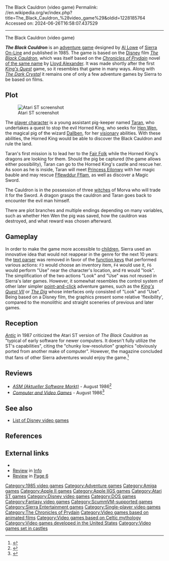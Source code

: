 The Black Cauldron (video game)
Permalink: //en.wikipedia.org/w/index.php?title=The_Black_Cauldron_%28video_game%29&oldid=1228185764
Accessed on: 2024-06-26T16:58:07.437529



------
The Black Cauldron (video game)
{{More citations needed|date=September 2022}}
{{Short description|1985 video game}}
{{Infobox video game
|qid=Q1670993
|title = The Black Cauldron
|image = Blackcauldron9.jpg
|developer = [[Sierra Entertainment|Sierra On-Line]]
|publisher = Sierra On-Line
|engine = [[Adventure Game Interpreter]]
|designer = [[Al Lowe]] <br> [[Roberta Williams]]
|producer = Joe Hale
|programmer = [[Scott Murphy (video game designer)|Scott Murphy]] <br> [[Ken Williams (game developer)|Ken Williams]] <br> Al Lowe <br> Sol Ackerman
|artist = [[Mark Crowe]]
|released = December 1985<ref>{{cite web | url=https://archive.org/details/creativecomputing-1985-12/page/n11/mode/2up?q=%22Black+Cauldron%22 | title=Creative Computing Magazine (December 1985) | access-date=2024-02-10}}</ref>
|genre = [[Adventure game|Adventure]]
|modes = [[Single-player video game|Single-player]]
|platforms = [[Amiga]], [[Apple II]], [[Apple IIGS]], [[Atari ST]], [[MS-DOS]], [[Tandy 1000]]
|series = <!--Wikidata-->
}}

'''''The Black Cauldron''''' is an [[adventure game]] designed by [[Al Lowe]] of [[Sierra Entertainment|Sierra On-Line]] and published in 1985. The game is based on the [[The Walt Disney Company|Disney]] film ''[[The Black Cauldron (film)|The Black Cauldron]]'', which was itself based on the ''[[Chronicles of Prydain]]'' novel [[The Black Cauldron (novel)|of the same name]] by [[Lloyd Alexander]]. It was made shortly after the first ''[[King's Quest]]'' game, so it resembles that game in many ways. Along with ''[[The Dark Crystal (video game)|The Dark Crystal]]'' it remains one of only a few adventure games by Sierra to be based on films.

== Plot ==
[[File:The_Black_Cauldron_(video_game)_Atari_ST_screenshot.png|thumb|left|Atari ST screenshot]]

The [[player character]] is a young assistant pig-keeper named [[Taran (character)|Taran]], who undertakes a quest to stop the evil Horned King, who seeks for [[Hen Wen]], the magical pig of the wizard [[Dallben]], for her [[Vision (religion)|visionary]] abilities. With these abilities, the Horned King would be able to discover the Black Cauldron and rule the land.

Taran's first mission is to lead her to the [[Fairy|Fair Folk]] while the Horned King's dragons are looking for them. Should the pig be captured (the game allows either possibility), Taran can go to the Horned King's castle and rescue her. As soon as he is inside, Taran will meet [[Princess Eilonwy]] with her magic bauble and may rescue [[Fflewddur Fflam]], as well as discover a Magic Sword.

The Cauldron is in the possession of three [[Orddu, Orwen and Orgoch|witches]] of Morva who will trade it for the Sword. A dragon grasps the cauldron and Taran goes back to encounter the evil man himself.

There are plot branches and multiple endings depending on many variables, such as whether Hen Wen the pig was saved, how the cauldron was destroyed, and what reward was chosen afterward.

== Gameplay ==
{{Original research|section|date=September 2022}}
In order to make the game more accessible to [[child]]ren, Sierra used an innovative idea that would not reappear in the genre for the next 10 years: the [[text parser]] was removed in favor of the [[function key]]s that performed various actions: <code>F3</code> would choose an inventory item, <code>F4</code> would use it, <code>F6</code> would perform "Use" near the character's location, and <code>F8</code> would "look". The simplification of the two actions "Look" and "Use" was not reused in Sierra's later games. However, it somewhat resembles the control system of other later simpler [[point-and-click]] adventure games, such as the ''[[King's Quest VII]]'' or ''[[The Dig (video game)|The Dig]]'' whose interfaces only consisted of "Look" and "Use". Being based on a Disney film, the graphics present some relative 'flexibility', compared to the monolithic and straight sceneries of previous and later games.

== Reception ==
''[[Antic (magazine)|Antic]]'' in 1987 criticized the Atari ST version of ''The Black Cauldron'' as "typical of early software for newer computers. It doesn't fully utilize the ST's capabilities", citing the "chunky low-resolution" graphics "obviously ported from another make of computer". However, the magazine concluded that fans of other Sierra adventures would enjoy the game.<ref name="loveless198704">{{Cite magazine |last=Loveless |first=Matthew |date=April 1987 |title=Black Cauldron |url=https://www.atarimagazines.com/v5n12/STProductNews.html |magazine=Antic}}</ref>

== Reviews ==
* ''[[Aktueller Software Markt|ASM (Aktueller Software Markt)]]'' - August 1986<ref>{{cite web|url=https://www.kultboy.com/index.php?site=t&id=1937|title=ST und der Zauberkessel|website=kultboy.com|access-date=19 September 2023}}</ref>
* ''[[Computer and Video Games]]'' - August 1986<ref>{{Cite web|url=https://archive.org/details/Computer_Video_Games_Issue_058_1986-08_EMAP_Publishing_GB/page/n73/mode/2up|title = Computer & Video Games - Issue 058 (1986-08) (EMAP Publishing) (GB)|date = August 1986}}</ref>

== See also ==
{{Portal|Children's literature}}
* [[List of Disney video games]]

== References ==
{{reflist}}

== External links ==
* {{Lemon Amiga game|id=164}}
* [https://archive.org/details/info-magazine-23/page/n47/mode/2up Review] in [[.info (magazine)|Info]]
* [https://archive.org/details/Page_6_Issue_23_1986-09_ABACUS_GB/page/n29/mode/2up Review] in [[Page 6]]

{{The Chronicles of Prydain}}
{{Sierra Adventure Games}}

{{DEFAULTSORT:Black Cauldron}}
[[Category:1985 video games]]
[[Category:Adventure games]]
[[Category:Amiga games]]
[[Category:Apple II games]]
[[Category:Apple IIGS games]]
[[Category:Atari ST games]]
[[Category:Disney video games]]
[[Category:DOS games]]
[[Category:Fantasy video games]]
[[Category:ScummVM-supported games]]
[[Category:Sierra Entertainment games]]
[[Category:Single-player video games]]
[[Category:The Chronicles of Prydain]]
[[Category:Video games based on animated films]]
[[Category:Video games based on Celtic mythology]]
[[Category:Video games developed in the United States]]
[[Category:Video games set in castles]]